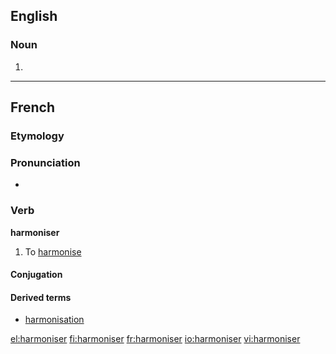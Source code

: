 ==English==

===Noun===
{{en-noun}}

# {{alternative spelling of|[[harmonizer]]}}

----

==French==

===Etymology===
{{suffix|harmonie|iser|lang=fr}}

===Pronunciation===
* {{audio|Fr-harmoniser.ogg|Audio}}

===Verb===
'''harmoniser'''

# To [[harmonise]]

====Conjugation====
{{fr-conj-er|harmonis|avoir}}

====Derived terms====
*[[harmonisation]]

[[el:harmoniser]]
[[fi:harmoniser]]
[[fr:harmoniser]]
[[io:harmoniser]]
[[vi:harmoniser]]